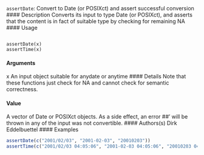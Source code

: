 

``assertDate``: Convert to Date (or POSIXct) and assert successful conversion
#### Description
Converts its input to type Date (or POSIXct), and asserts that the content is in fact of suitable type
by checking for remaining NA
#### Usage
<pre><code>
assertDate(x)
assertTime(x)
</code></pre>
#### Arguments
x An input object suitable for anydate or anytime
#### Details
Note that these functions just check for NA and cannot check for semantic correctness.

#### Value
A vector of Date or POSIXct objects. As a side effect, an error ##’ will be thrown in any of the
input was not convertible.
#### Authors(s)
Dirk Eddelbuettel
#### Examples
```r
assertDate(c("2001/02/03", "2001-02-03", "20010203"))
assertTime(c("2001/02/03 04:05:06", "2001-02-03 04:05:06", "20010203 040506"))
```
